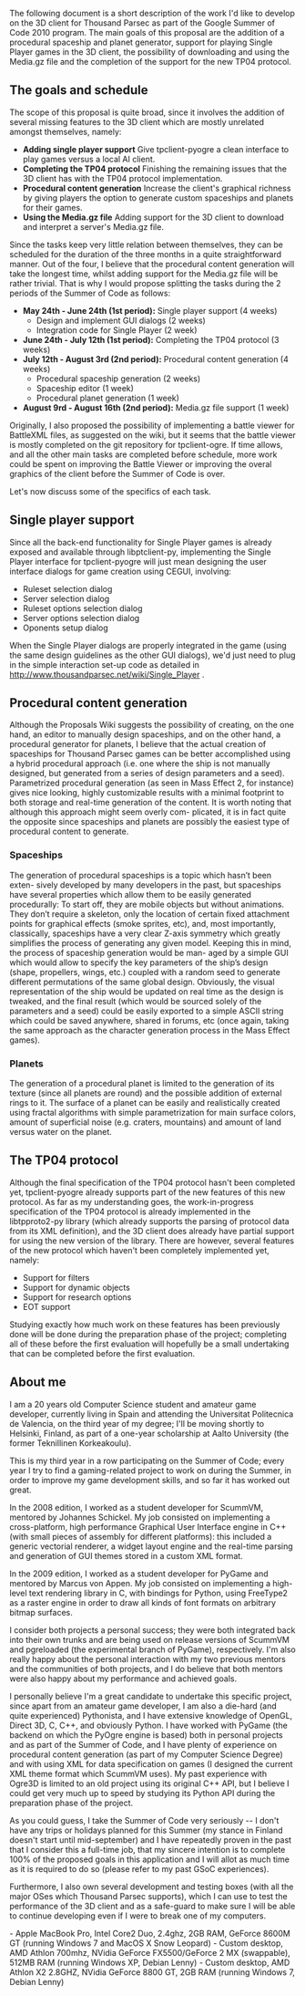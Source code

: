 The following document is a short description of the work I'd like to develop on the 3D client for Thousand Parsec as part of the Google Summer of Code 2010 program. The main goals of this proposal are the addition of a procedural spaceship and planet generator, support for playing Single Player games in the 3D client, the possibility of downloading and using the Media.gz file and the completion of the support for the new TP04 protocol.

== The goals and schedule ==

The scope of this proposal is quite broad, since it involves the addition of several missing features to the 3D client which are mostly unrelated amongst themselves, namely:

* '''Adding single player support''' Give tpclient-pyogre a clean interface to play games versus a local AI client.
* '''Completing the TP04 protocol''' Finishing the remaining issues that the 3D client has with the TP04 protocol implementation.
* '''Procedural content generation''' Increase the client's graphical richness by giving players the option to generate custom spaceships and planets for their games.
* '''Using the Media.gz file''' Adding support for the 3D client to download and interpret a server's Media.gz file.

Since the tasks keep very little relation between themselves, they can be scheduled for the duration of the three months in a quite straightforward manner. Out of the four, I believe that the procedural content generation will take the longest time, whilst adding support for the Media.gz file will be rather trivial. That is why I would propose splitting the tasks during the 2 periods of the Summer of Code as follows:

* '''May 24th - June 24th (1st period):''' Single player support (4 weeks)
** Design and implement GUI dialogs (2 weeks)
** Integration code for Single Player (2 week)
* '''June 24th - July 12th (1st period):''' Completing the TP04 protocol (3 weeks)
* '''July 12th - August 3rd (2nd period):''' Procedural content generation (4 weeks)
** Procedural spaceship generation (2 weeks)
** Spaceship editor (1 week)
** Procedural planet generation (1 week)
* '''August 9rd - August 16th (2nd period):''' Media.gz file support (1 week)

Originally, I also proposed the possibility of implementing a battle viewer for BattleXML files, as suggested on the wiki, but it seems that the battle viewer is mostly completed on the git repository for tpclient-ogre. If time allows, and all the other main tasks are completed before schedule, more work could be spent on improving the Battle Viewer or improving the overal graphics of the client before the Summer of Code is over.

Let's now discuss some of the specifics of each task.

== Single player support == 

Since all the back-end functionality for Single Player games is already exposed and available through libptclient-py, implementing the Single Player interface for tpclient-pyogre will just mean designing the user interface dialogs for game creation using CEGUI, involving:

* Ruleset selection dialog
* Server selection dialog
* Ruleset options selection dialog
* Server options selection dialog
* Oponents setup dialog

When the Single Player dialogs are properly integrated in the game (using the same design guidelines as the other GUI dialogs), we'd just need to plug in the simple interaction set-up code as detailed in http://www.thousandparsec.net/wiki/Single_Player .

== Procedural content generation ==

Although the Proposals Wiki suggests the possibility of creating, on the one hand, an editor to manually design spaceships, and on the other hand, a procedural generator for planets, I believe that the actual creation of spaceships for Thousand Parsec games can be better accomplished using a hybrid procedural approach (i.e. one where the ship is not manually designed, but generated from a series of design parameters and a seed). Parametrized procedural generation (as seen in Mass Effect 2, for instance) gives nice looking, highly customizable results with a minimal footprint to both storage and real-time generation of the content.
It is worth noting that although this approach might seem overly com- plicated, it is in fact quite the opposite since spaceships and planets are possibly the easiest type of procedural content to generate.

=== Spaceships ===
The generation of procedural spaceships is a topic which hasn’t been exten- sively developed by many developers in the past, but spaceships have several properties which allow them to be easily generated procedurally:
To start off, they are mobile objects but without animations. They don’t require a skeleton, only the location of certain fixed attachment points for graphical effects (smoke sprites, etc), and, most importantly, classically, spaceships have a very clear Z-axis symmetry which greatly simplifies the process of generating any given model.
Keeping this in mind, the process of spaceship generation would be man- aged by a simple GUI which would allow to specify the key parameters of the ship’s design (shape, propellers, wings, etc.) coupled with a random seed to generate different permutations of the same global design. Obviously, the visual representation of the ship would be updated on real time as the design is tweaked, and the final result (which would be sourced solely of the parameters and a seed) could be easily exported to a simple ASCII string which could be saved anywhere, shared in forums, etc (once again, taking the same approach as the character generation process in the Mass Effect games).

=== Planets ===
The generation of a procedural planet is limited to the generation of its texture (since all planets are round) and the possible addition of external rings to it. The surface of a planet can be easily and realistically created using fractal algorithms with simple parametrization for main surface colors, amount of superficial noise (e.g. craters, mountains) and amount of land versus water on the planet.

== The TP04 protocol ==
Although the final specification of the TP04 protocol hasn't been completed yet, tpclient-pyogre already supports part of the new features of this new protocol. As far as my understanding goes, the work-in-progress specification of the TP04 protocol is already implemented in the libtpproto2-py library (which already supports the parsing of protocol data from its XML definition), and the 3D client does already have partial support for using the new version of the library. There are however, several features of the new protocol which haven't been completely implemented yet, namely:

* Support for filters
* Support for dynamic objects
* Support for research options
* EOT support

Studying exactly how much work on these features has been previously done will be done during the preparation phase of the project; completing all of these before the first evaluation will hopefully be a small undertaking that can be completed before the first evaluation.

== About me ==

I am a 20 years old Computer Science student and amateur game developer, currently living in Spain and attending the Universitat Politecnica de Valencia, on the third year of my degree; I'll be moving shortly to Helsinki, Finland, as part of a one-year scholarship at Aalto University (the former Teknillinen Korkeakoulu).

This is my third year in a row participating on the Summer of Code; every year I try to find a gaming-related project to work on during the Summer, in order to improve my game development skills, and so far it has worked out great.

In the 2008 edition, I worked as a student developer for ScummVM, mentored by Johannes Schickel. My job consisted on implementing a cross-platform, high performance Graphical User Interface engine in C++ (with small pieces of assembly for different platforms): this included a generic vectorial renderer, a widget layout engine and the real-time parsing and generation of GUI themes stored in a custom XML format. 

In the 2009 edition, I worked as a student developer for PyGame and mentored by Marcus von Appen. My job consisted on implementing a high-level text rendering library in C, with bindings for Python, using FreeType2 as a raster engine in order to draw all kinds of font formats on arbitrary bitmap surfaces.

I consider both projects a personal success; they were both integrated back into their own trunks and are being used on release versions of ScummVM and pgreloaded (the experimental branch of PyGame), respectively. I'm also really happy about the personal interaction with my two previous mentors and the communities of both projects, and I do believe that both mentors were also happy about my performance and achieved goals.

I personally believe I'm a great candidate to undertake this specific project, since apart from an amateur game developer, I am also a die-hard (and quite experienced) Pythonista, and I have extensive knowledge of OpenGL, Direct 3D, C, C++, and obviously Python. I have worked with PyGame (the backend on which the PyOgre engine is based) both in personal projects and as part of the Summer of Code, and I have plenty of experience on procedural content generation (as part of my Computer Science Degree) and with using XML for data specification on games (I designed the current XML theme format which ScummVM uses). My past experience with Ogre3D is limited to an old project using its original C++ API, but I believe I could get very much up to speed by studying its Python API during the preparation phase of the project.

As you could guess, I take the Summer of Code very seriously -- I don't have any trips or holidays planned for this Summer (my stance in Finland doesn't start until mid-september) and I have repeatedly proven in the past that I consider this a full-time job, that my sincere intention is to complete 100% of the proposed goals in this application and I will allot as much time as it is required to do so (please refer to my past GSoC experiences).

Furthermore, I also own several development and testing boxes (with all the major OSes which Thousand Parsec supports), which I can use to test the performance of the 3D client and as a safe-guard to make sure I will be able to continue developing even if I were to break one of my computers.

- Apple MacBook Pro, Intel Core2 Duo, 2.4ghz, 2GB RAM, GeForce 8600M GT (running Windows 7 and MacOS X Snow Leopard)
- Custom desktop, AMD Athlon 700mhz, NVidia GeForce FX5500/GeForce 2 MX (swappable), 512MB RAM (running Windows XP, Debian Lenny)
- Custom desktop, AMD Athlon X2 2.8GHZ, NVidia GeForce 8800 GT, 2GB RAM (running Windows 7, Debian Lenny)